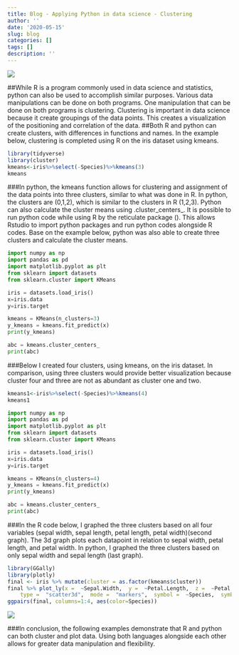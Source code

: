 ```yaml
---
title: Blog - Applying Python in data science - Clustering
author: ''
date: '2020-05-15'
slug: blog
categories: []
tags: []
description: ''
---
```



![](/blog/2020-05-14-blog_files/Screen Shot 2020-05-15 at 9.27.12 PM.png)


##While R is a program commonly used in data science and statistics, python can also be used to accomplish similar purposes. Various data manipulations can be done on both programs. One manipulation that can be done on both programs is clustering. Clustering is important in data science because it create groupings of the data points. This creates a visualization of the positioning and correlation of the data. 
##Both R and python can create clusters, with differences in functions and names. In the example below, clustering is completed using R on the iris dataset using kmeans.

```R
library(tidyverse)
library(cluster)
kmeans<-iris%>%select(-Species)%>%kmeans(3)
kmeans
```

###In python, the kmeans function allows for clustering and assignment of the data points into three clusters, similar to what was done in R. In python, the clusters are (0,1,2), which is similar to the clusters in R (1,2,3). Python can also calculate the cluster means using .cluster_centers_. It is possible to run python code while using R by the reticulate package (). This allows Rstudio to import python packages and run python codes alongside R codes. Base on the example below, python was also able to create three clusters and calculate the cluster means. 
```python
import numpy as np
import pandas as pd
import matplotlib.pyplot as plt
from sklearn import datasets
from sklearn.cluster import KMeans

iris = datasets.load_iris()
x=iris.data
y=iris.target

kmeans = KMeans(n_clusters=3)
y_kmeans = kmeans.fit_predict(x)
print(y_kmeans)

abc = kmeans.cluster_centers_
print(abc)


```



###Below I created four clusters, using kmeans, on the iris dataset. In comparison, using three clusters would provide better visualization because cluster four and three are not as abundant as cluster one and two. 

```R
kmeans1<-iris%>%select(-Species)%>%kmeans(4)
kmeans1
```

```python
import numpy as np
import pandas as pd
import matplotlib.pyplot as plt
from sklearn import datasets
from sklearn.cluster import KMeans

iris = datasets.load_iris()
x=iris.data
y=iris.target

kmeans = KMeans(n_clusters=4)
y_kmeans = kmeans.fit_predict(x)
print(y_kmeans)

abc = kmeans.cluster_centers_
print(abc)
```

###In the R code below, I graphed the three clusters based on all four variables (sepal width, sepal length, petal length, petal width)(second graph). The 3d graph plots each datapoint in relation to sepal width, petal length, and petal width. In python, I graphed the three clusters based on only sepal width and sepal length (last graph). 

```R
library(GGally)
library(plotly) 
final <- iris %>% mutate(cluster = as.factor(kmeans$cluster))
final %>% plot_ly(x =  ~Sepal.Width,  y =  ~Petal.Length,  z =  ~Petal.Width,  color =  ~cluster, 
    type =  "scatter3d",  mode =  "markers",  symbol =  ~Species,  symbols =  c('circle', 'x', 'o'))
ggpairs(final, columns=1:4, aes(color=Species))
```

![](/blog/2020-05-14-blog_files/Screen Shot 2020-05-15 at 5.52.44 PM.png)

###In conclusion, the following examples demonstrate that R and python can both cluster and plot data. Using both languages alongside each other allows for greater data manipulation and flexibility. 


